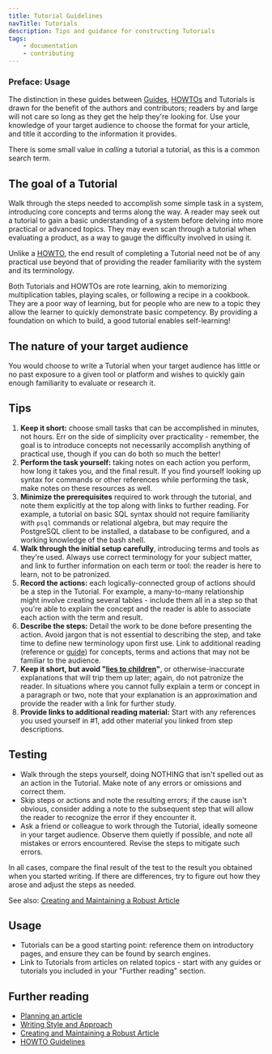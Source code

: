 ```yaml
---
title: Tutorial Guidelines
navTitle: Tutorials
description: Tips and guidance for constructing Tutorials
tags:
    - documentation
    - contributing
---
```


### Preface: Usage
The distinction in these guides between [Guides](guide), [HOWTOs](howto) and Tutorials is drawn for the benefit of the authors and contributors; readers by and large will not care so long as they get the help they're looking for. Use your knowledge of your target audience to choose the format for your article, and title it according to the information it provides. 

There is some small value in *calling* a tutorial a tutorial, as this is a common search term.

## The goal of a Tutorial

Walk through the steps needed to accomplish some simple task in a system, introducing core concepts and terms along the way. A reader may seek out a tutorial to gain a basic understanding of a system before delving into more practical or advanced topics. They may even scan through a tutorial when evaluating a product, as a way to gauge the difficulty involved in using it.

Unlike a [HOWTO](howto), the end result of completing a Tutorial need not be of any practical use beyond that of providing the reader familiarity with the system and its terminology. 

Both Tutorials and HOWTOs are rote learning, akin to memorizing multiplication tables, playing scales, or following a recipe in a cookbook. They are a poor way of learning, but for people who are new to a topic they allow the learner to quickly demonstrate basic competency. By providing a foundation on which to build, a good tutorial enables self-learning! 

## The nature of your target audience

You would choose to write a Tutorial when your target audience has little or no past exposure to a given tool or platform and wishes to quickly gain enough familiarity to evaluate or research it.

## Tips

1. **Keep it short:** choose small tasks that can be accomplished in minutes, not hours. Err on the side of simplicity over practicality - remember, the goal is to introduce concepts not necessarily accomplish anything of practical use, though if you can do both so much the better!
2. **Perform the task yourself:** taking notes on each action you perform, how long it takes you, and the final result. If you find yourself looking up syntax for commands or other references while performing the task, make notes on these resources as well.
3. **Minimize the prerequisites** required to work through the tutorial, and note them explicitly at the top along with links to further reading. For example, a tutorial on basic SQL syntax should not require familiarity with `psql` commands or relational algebra, but may require the PostgreSQL client to be installed, a database to be configured, and a working knowledge of the bash shell. 
4. **Walk through the initial setup carefully**, introducing terms and tools as they're used. Always use correct terminology for your subject matter, and link to further information on each term or tool: the reader is here to learn, not to be patronized.
5. **Record the actions:** each logically-connected group of actions should be a step in the Tutorial. For example, a many-to-many relationship might involve creating several tables - include them all in a step so that you're able to explain the concept and the reader is able to associate each action with the term and result.
6. **Describe the steps:** Detail the work to be done before presenting the action. Avoid jargon that is not essential to describing the step, and take time to define new terminology upon first use. Link to additional reading (reference or [guide](guide)) for concepts, terms and actions that may not be familiar to the audience.
7. **Keep it short, but avoid "[lies to children](https://en.wikipedia.org/wiki/Lie-to-children)"**, or otherwise-inaccurate explanations that will trip them up later; again, do not patronize the reader. In situations where you cannot fully explain a term or concept in a paragraph or two, note that your explanation is an approximation and provide the reader with a link for further study.
8. **Provide links to additional reading material:** Start with any references you used yourself in #1, add other material you linked from step descriptions.

## Testing

- Walk through the steps yourself, doing NOTHING that isn't spelled out as an action in the Tutorial. Make note of any errors or omissions and correct them.
- Skip steps or actions and note the resulting errors; if the cause isn't obvious, consider adding a note to the subsequent step that will allow the reader to recognize the error if they encounter it.
- Ask a friend or colleague to work through the Tutorial, ideally someone in your target audience. Observe them quietly if possible, and note all mistakes or errors encountered. Revise the steps to mitigate such errors.

In all cases, compare the final result of the test to the result you obtained when you started writing. If there are differences, try to figure out how they arose and adjust the steps as needed.

See also: [Creating and Maintaining a Robust Article](robustness)

## Usage

- Tutorials can be a good starting point: reference them on introductory pages, and ensure they can be found by search engines.
- Link to Tutorials from articles on related topics - start with any guides or tutorials you included in your "Further reading" section.

## Further reading

- [Planning an article](/community/contribute/planning)
- [Writing Style and Approach](../style/style)
- [Creating and Maintaining a Robust Article](robustness)
- [HOWTO Guidelines](howto)
